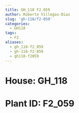 ```yaml
---
title: GH_118 F2_059
author: Roberto Villegas-Diaz
slug: 'gh-118/f2-059'
categories:
  - GH118
tags:
  - F2
aliases:
  - gh_118-f2_059
  - gh-118-f2-059
  - gh118-f2059
---
```


# **House**: GH_118
# **Plant ID**: F2_059
